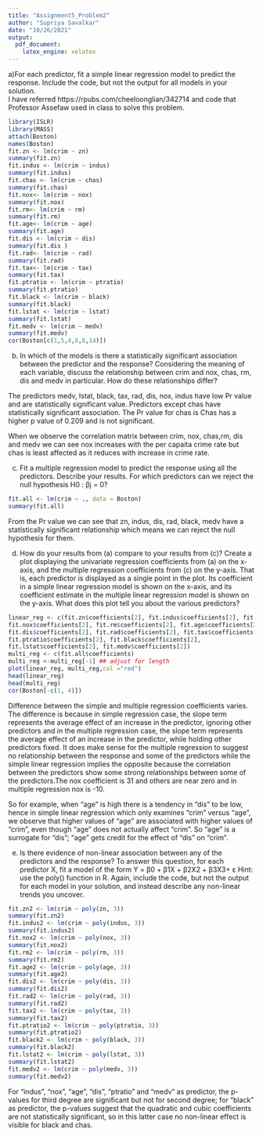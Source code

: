 ---
title: "Assignment5_Problem2"
author: "Supriya Savalkar"
date: "10/26/2021"
output:
  pdf_document:
    latex_engine: xelatex
---

a)For each predictor, fit a simple linear regression model to predict the response. 
Include the code, but not the output for all models in your solution.  
I have referred https://rpubs.com/cheeloonglian/342714 and code that Professor Assefaw used in class to solve this problem.

```{r}
library(ISLR)
library(MASS)
attach(Boston)
names(Boston)
fit.zn <- lm(crim ~ zn)
summary(fit.zn)
fit.indus <- lm(crim ~ indus)
summary(fit.indus)
fit.chas <- lm(crim ~ chas)
summary(fit.chas)
fit.nox<- lm(crim ~ nox)
summary(fit.nox)
fit.rm<- lm(crim ~ rm)
summary(fit.rm)
fit.age<- lm(crim ~ age)
summary(fit.age)
fit.dis <- lm(crim ~ dis)
summary(fit.dis )
fit.rad<- lm(crim ~ rad)
summary(fit.rad)
fit.tax<- lm(crim ~ tax)
summary(fit.tax)
fit.ptratio <- lm(crim ~ ptratio)
summary(fit.ptratio)
fit.black <- lm(crim ~ black)
summary(fit.black)
fit.lstat <- lm(crim ~ lstat)
summary(fit.lstat)
fit.medv <- lm(crim ~ medv)
summary(fit.medv)
cor(Boston[c(1,5,4,6,8,14)])
```
b) In  which  of  the  models  is  there  a  statistically  significant  association  between 
the  predictor  and  the  response?  Considering  the  meaning  of  each  variable,  discuss  the 
relationship  between  crim  and  nox,  chas,  rm,  dis  and  medv  in  particular.  How  do  these 
relationships differ? 

The predictors medv, lstat, black, tax, rad, dis, nox, indus have low Pr value and are statistically significant value. Predictors except chas have statistically significant association. The Pr value for chas is Chas has a higher p value of 0.209  and is not significant.

When we observe the correlation matrix between crim, nox, chas,rm, dis and medv we can see nox increases with the per capaita crime rate but chas is least affected as it reduces with increase in crime rate. 

c) Fit a multiple regression model to predict the response using all the predictors. 
Describe your results. For which predictors can we reject the null hypothesis H0 : βj = 0?

```{r}
fit.all <- lm(crim ~ ., data = Boston)
summary(fit.all)

```
From the Pr value we can see that zn, indus, dis, rad, black, medv have a statistically significant relationship which means we can reject the null hypothesis for them.

d) How  do  your  results  from  (a)  compare  to  your  results  from  (c)?  Create  a  plot 
displaying  the univariate regression coefficients from (a) on the x-axis, and the multiple 
regression  coefficients  from  (c)  on  the  y-axis.  That  is,  each  predictor  is  displayed  as  a 
single point in the plot. Its coefficient in a simple linear regression model is shown on the 
x-axis, and its coefficient estimate in the multiple linear regression model is shown on the 
y-axis. What does this plot tell you about the various predictors?

```{r}
linear_reg <- c(fit.zn$coefficients[2], fit.indus$coefficients[2], fit.chas$coefficients[2],
fit.nox$coefficients[2], fit.rm$coefficients[2], fit.age$coefficients[2],
fit.dis$coefficients[2], fit.rad$coefficients[2], fit.tax$coefficients[2],
fit.ptratio$coefficients[2], fit.black$coefficients[2],
fit.lstat$coefficients[2], fit.medv$coefficients[2])
multi_reg <- c(fit.all$coefficients)
multi_reg <-multi_reg[-1] ## adjust for length
plot(linear_reg, multi_reg,col ="red")
head(linear_reg)
head(multi_reg)
cor(Boston[-c(1, 4)])

```


Difference between the simple and multiple regression coefficients varies. The difference is because in simple regression case, the slope term represents the average effect of an increase in the predictor, ignoring other predictors and in the multiple regression case, the slope term represents the average effect of an increase in the predictor, while holding other predictors fixed. It does make sense for the multiple regression to suggest no relationship between the response and some of the predictors while the simple linear regression implies the opposite because the correlation between the predictors show some strong relationships between some of the predictors.The nox coefficient is 31 and others are near zero and in multiple regression nox is -10.

So for example, when “age” is high there is a tendency in “dis” to be low, hence in simple linear regression which only examines “crim” versus “age”, we observe that higher values of “age” are associated with higher values of “crim”, even though “age” does not actually affect “crim”. So “age” is a surrogate for “dis”; “age” gets credit for the effect of “dis” on “crim”.

e) Is  there  evidence  of  non-linear  association  between  any  of  the  predictors  and 
the response? To answer this question, for each predictor X, fit a model of the form 
Y = β0 + β1X + β2X2 + β3X3+ ε 
Hint: use the poly() function in R. Again, include the code, but not the output for 
each  model  in  your  solution,  and  instead  describe  any  non-linear  trends  you 
uncover.     


```{r}
fit.zn2 <- lm(crim ~ poly(zn, 3))
summary(fit.zn2)
fit.indus2 <- lm(crim ~ poly(indus, 3))
summary(fit.indus2)
fit.nox2 <- lm(crim ~ poly(nox, 3))
summary(fit.nox2)
fit.rm2 <- lm(crim ~ poly(rm, 3))
summary(fit.rm2)
fit.age2 <- lm(crim ~ poly(age, 3))
summary(fit.age2)
fit.dis2 <- lm(crim ~ poly(dis, 3))
summary(fit.dis2)
fit.rad2 <- lm(crim ~ poly(rad, 3))
summary(fit.rad2)
fit.tax2 <- lm(crim ~ poly(tax, 3))
summary(fit.tax2)
fit.ptratio2 <- lm(crim ~ poly(ptratio, 3))
summary(fit.ptratio2)
fit.black2 <- lm(crim ~ poly(black, 3))
summary(fit.black2)
fit.lstat2 <- lm(crim ~ poly(lstat, 3))
summary(fit.lstat2)
fit.medv2 <- lm(crim ~ poly(medv, 3))
summary(fit.medv2)

```
For “indus”, “nox”, “age”, “dis”, “ptratio” and “medv” as predictor, the p-values for third degree are significant but not for second degree; for “black” as predictor, the p-values suggest that the quadratic and cubic coefficients are not statistically significant, so in this latter case no non-linear effect is visible for black and chas.